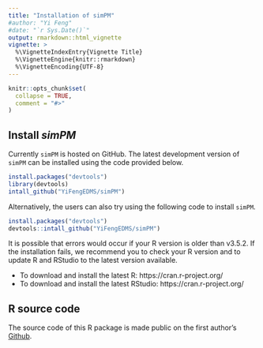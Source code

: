 ```yaml
---
title: "Installation of simPM"
#author: "Yi Feng"
#date: "`r Sys.Date()`"
output: rmarkdown::html_vignette
vignette: >
  %\VignetteIndexEntry{Vignette Title}
  %\VignetteEngine{knitr::rmarkdown}
  %\VignetteEncoding{UTF-8}
---
```


```r
knitr::opts_chunk$set(
  collapse = TRUE,
  comment = "#>"
)
```

## Install _simPM_

Currently `simPM` is hosted on GitHub. The latest development version of `simPM` can be installed using the code provided below. 

```r
install.packages("devtools")
library(devtools)
intall_github("YiFengEDMS/simPM")
``` 

Alternatively, the users can also try using the following code to install `simPM`.

```r
install.packages("devtools")
devtools::intall_github("YiFengEDMS/simPM")
```

It is possible that errors would occur if your R version is older than v3.5.2. If the installation fails, we recommend you to check your R version and to update R and RStudio to the latest version available.

* To download and install the latest R: https://cran.r-project.org/
* To download and install the latest RStudio: https://cran.r-project.org/ 


## R source code 

The source code of this R package is made public on the first author's [Github](https://github.com/YiFengEDMS/simPM). 

